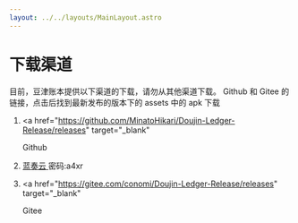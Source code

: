 ```yaml
---
layout: ../../layouts/MainLayout.astro
---
```


# 下载渠道

目前，豆津账本提供以下渠道的下载，请勿从其他渠道下载。
Github 和 Gitee 的链接，点击后找到最新发布的版本下的 assets 中的 apk 下载

1. <a
     href="https://github.com/MinatoHikari/Doujin-Ledger-Release/releases"
     target="_blank"
   >
     Github
   </a>

2. <a href="https://wwyx.lanzout.com/ioVeu153vbif" target="_blank">
     蓝奏云
   </a>
   密码:a4xr

3. <a
     href="https://gitee.com/conomi/Doujin-Ledger-Release/releases"
     target="_blank"
   >
     Gitee
   </a>
